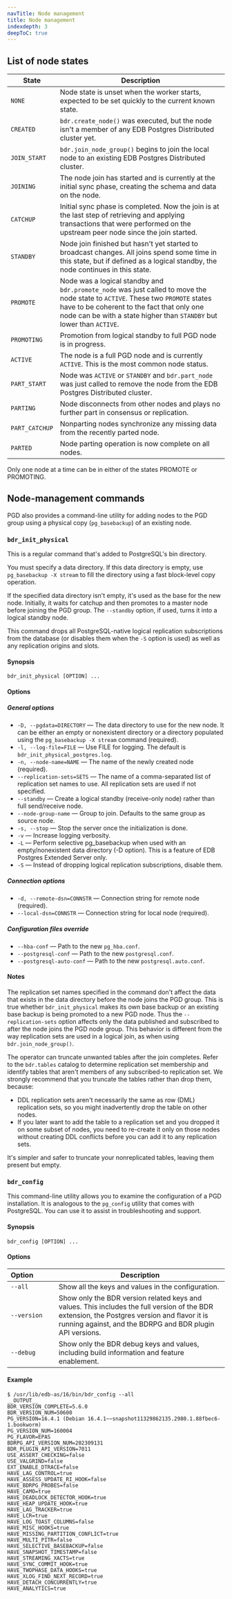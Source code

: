 ```yaml
---
navTitle: Node management 
title: Node management
indexdepth: 3
deepToC: true
---
```


## List of node states

| State          | Description                                                                                                                                                                                                                                            |
|----------------|--------------------------------------------------------------------------------------------------------------------------------------------------------------------------------------------------------------------------------------------------------|
| `NONE`         | Node state is unset when the worker starts, expected to be set quickly to the current known state.                                                                                                                                                     |
| `CREATED`      | `bdr.create_node()` was executed, but the node isn't a member of any EDB Postgres Distributed cluster yet.                                                                                                                                             |
| `JOIN_START`   | `bdr.join_node_group()` begins to join the local node to an existing EDB Postgres Distributed cluster.                                                                                                                                                 |
| `JOINING`      | The node join has started and is currently at the initial sync phase, creating the schema and data on the node.                                                                                                                                        |
| `CATCHUP`      | Initial sync phase is completed. Now the join is at the last step of retrieving and applying transactions that were performed on the upstream peer node since the join started.                                                                        |
| `STANDBY`      | Node join finished but hasn't yet started to broadcast changes. All joins spend some time in this state, but if defined as a logical standby, the node continues in this state.                                                                        |
| `PROMOTE`      | Node was a logical standby and `bdr.promote_node` was just called to move the node state to `ACTIVE`. These two `PROMOTE` states have to be coherent to the fact that only one node can be with a state higher than `STANDBY` but lower than `ACTIVE`. |
| `PROMOTING`    | Promotion from logical standby to full PGD node is in progress.                                                                                                                                                                                        |
| `ACTIVE`       | The node is a full PGD node and is currently `ACTIVE`. This is the most common node status.                                                                                                                                                            |
| `PART_START`   | Node was `ACTIVE` or `STANDBY` and `bdr.part_node` was just called to remove the node from the EDB Postgres Distributed cluster.                                                                                                                       |
| `PARTING`      | Node disconnects from other nodes and plays no further part in consensus or replication.                                                                                                                                                               |
| `PART_CATCHUP` | Nonparting nodes synchronize any missing data from the recently parted node.                                                                                                                                                                           |
| `PARTED`       | Node parting operation is now complete on all nodes.                                                                                                                                                                                                   |

Only one node at a time can be in either of the states PROMOTE or PROMOTING.

## Node-management commands

PGD also provides a command-line utility for adding nodes to the PGD group using a
physical copy (`pg_basebackup`) of an existing node.

### `bdr_init_physical`

This is a regular command that's added to PostgreSQL's bin directory.

You must specify a data directory. If this data directory is empty,
use `pg_basebackup -X stream` to fill the directory
using a fast block-level copy operation.

If the specified data directory isn't empty, it's used as the base for the
new node. Initially, it waits for catchup and then promotes to a master node
before joining the PGD group. The `--standby` option, if used, turns it into a
logical standby node.

This command drops all PostgreSQL-native logical replication
subscriptions from the database (or disables them when the `-S` option is
used) as well as any replication origins and slots.

#### Synopsis

```shell
bdr_init_physical [OPTION] ...
```

#### Options

##### General options

-   `-D, --pgdata=DIRECTORY` &mdash; The data directory to use for the new node. It
    can be either an empty or nonexistent directory or a directory populated using the
    `pg_basebackup -X stream` command (required).
-   `-l, --log-file=FILE` &mdash; Use FILE for logging. The default is
    `bdr_init_physical_postgres.log`.
-   `-n, --node-name=NAME` &mdash; The name of the newly created node (required).
-   `--replication-sets=SETS` &mdash; The name of a comma-separated list of replication
    set names to use. All replication sets are used if not specified.
-   `--standby` &mdash; Create a logical standby (receive-only node) rather than full
    send/receive node.
-   `--node-group-name` &mdash; Group to join. Defaults to the same group as source node.
-   `-s, --stop` &mdash; Stop the server once the initialization is done.
-   `-v` &mdash; Increase logging verbosity.
-   `-L` &mdash; Perform selective pg_basebackup when used with an
    empty/nonexistent data directory (-D option). This is a feature of
    EDB Postgres Extended Server only.
-   `-S` &mdash; Instead of dropping logical replication subscriptions, disable
    them.

##### Connection options

-   `-d, --remote-dsn=CONNSTR` &mdash; Connection string for remote node (required).
-   `--local-dsn=CONNSTR` &mdash; Connection string for local node (required).

##### Configuration files override

-   `--hba-conf` &mdash; Path to the new `pg_hba.conf`.
-   `--postgresql-conf` &mdash; Path to the new `postgresql.conf`.
-   `--postgresql-auto-conf` &mdash; Path to the new `postgresql.auto.conf`.

#### Notes

The replication set names specified in the command don't affect the data that
exists in the data directory before the node joins the PGD group. This is true
whether `bdr_init_physical` makes its own base backup or an existing base backup
is being promoted to a new PGD node. Thus the `--replication-sets` option
affects only the data published and subscribed to after the node joins the PGD node
group. This behavior is different from the way replication sets are used in a
logical join, as when using `bdr.join_node_group()`.

The operator can truncate unwanted tables after the join completes.
Refer to the `bdr.tables` catalog to determine replication set membership and
identify tables that aren't members of any subscribed-to replication set. We
strongly recommend that you truncate the tables rather than drop them, because:

-   DDL replication sets aren't necessarily the same as row (DML) replication
    sets, so you might inadvertently drop the table on other nodes.
-   If you later want to add the table to a replication set and you dropped
    it on some subset of nodes, you need to re-create it only
    on those nodes without creating DDL conflicts before you can add it to
    any replication sets.

It's simpler and safer to truncate your nonreplicated tables, leaving them
present but empty.

### `bdr_config`

This command-line utility allows you to examine the configuration of a PGD installation.
It is analogous to the `pg_config` utility that comes with PostgreSQL. You can use it to assist
in troubleshooting and support.

#### Synopsis

```shell
bdr_config [OPTION] ...
```

#### Options

| Option&nbsp;&nbsp;&nbsp;&nbsp;&nbsp;&nbsp;&nbsp;&nbsp;&nbsp;&nbsp; | Description |
| --- | --- |
| `--all` | Show all the keys and values in the configuration. |
| `--version` | Show only the BDR version related keys and values. This includes the full version of the BDR extension, the Postgres version and flavor it is running against, and the BDRPG and BDR plugin API versions. |
| `--debug` | Show only the BDR debug keys and values, including build information and feature enablement. |

#### Example

```shell
$ /usr/lib/edb-as/16/bin/bdr_config --all
__OUTPUT__
BDR_VERSION_COMPLETE=5.6.0
BDR_VERSION_NUM=50600
PG_VERSION=16.4.1 (Debian 16.4.1~~snapshot11329862135.2980.1.88fbec6-1.bookworm)
PG_VERSION_NUM=160004
PG_FLAVOR=EPAS
BDRPG_API_VERSION_NUM=202309131
BDR_PLUGIN_API_VERSION=7011
USE_ASSERT_CHECKING=false
USE_VALGRIND=false
EXT_ENABLE_DTRACE=false
HAVE_LAG_CONTROL=true
HAVE_ASSESS_UPDATE_RI_HOOK=false
HAVE_BDRPG_PROBES=false
HAVE_CAMO=true
HAVE_DEADLOCK_DETECTOR_HOOK=true
HAVE_HEAP_UPDATE_HOOK=true
HAVE_LAG_TRACKER=true
HAVE_LCR=true
HAVE_LOG_TOAST_COLUMNS=false
HAVE_MISC_HOOKS=true
HAVE_MISSING_PARTITION_CONFLICT=true
HAVE_MULTI_PITR=false
HAVE_SELECTIVE_BASEBACKUP=false
HAVE_SNAPSHOT_TIMESTAMP=false
HAVE_STREAMING_XACTS=true
HAVE_SYNC_COMMIT_HOOK=true
HAVE_TWOPHASE_DATA_HOOKS=true
HAVE_XLOG_FIND_NEXT_RECORD=true
HAVE_DETACH_CONCURRENTLY=true
HAVE_ANALYTICS=true
```
